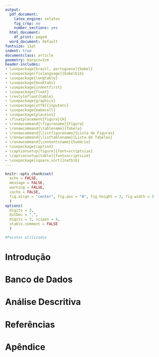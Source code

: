 ---
output:
  pdf_document:
    latex_engine: xelatex
    fig_crop: no
    number_sections: yes
  html_document:
    df_print: paged
  word_document: default
fontsize: 11pt
indent: true
documentclass: article
geometry: margin=2cm 
header-includes:
- \usepackage[brazil, portuguese]{babel}
- \usepackage[fixlanguage]{babelbib}
- \usepackage{longtable}
- \usepackage{booktabs}
- \usepackage{indentfirst}
- \usepackage{float}
- \restylefloat{table}
- \usepackage{graphicx}
- \usepackage[utf8]{inputenc}
- \usepackage{makecell}
- \usepackage{placeins}
- \floatplacement{figure}{H}
- \renewcommand{\figurename}{Figura}
- \renewcommand{\tablename}{Tabela}
- \renewcommand{\listfigurename}{Lista de Figuras}
- \renewcommand{\listtablename}{Lista de Tabelas}
- \renewcommand{\contentsname}{Sumário}
- \usepackage{caption}
- \captionsetup[figure]{font=scriptsize}
- \captionsetup[table]{font=scriptsize}
- \usepackage[square,sort]{natbib}
---

```{r setup, include=FALSE}
knitr::opts_chunk$set(
  echo = FALSE, 
  message = FALSE, 
  warning = FALSE,
  cache = FALSE,
  fig.align = "center", fig.pos = "H", fig.height = 3, fig.width = 5
  )
options(
  digits = 3, 
  OutDec = ",", 
  digits = 3, scipen = 4, 
  xtable.comment = FALSE
  )
```

```{r lib}
#Pacotes utilizados

```


\begin{center}

\thispagestyle{empty}

\vspace*{-1.5cm}
\hspace*{-0.1cm} {\rule[-1ex]{16cm}{0.01cm}}
\begin{center}
\hspace{-1cm}
\begin{minipage}[s]{2cm}
\includegraphics[width=2.4cm]{unicamp.jpg}
\end{minipage}
\begin{minipage}[s]{11cm}
{\begin{center} {\LARGE Universidade Estadual de Campinas}\\ \vspace{0.2 cm}
{Instituto de Matemática, Estatística e Computação Científica }\\ \vspace{0.1 cm}
{Departamento de Estatística}\\
\end{center}}
\end{minipage}\begin{minipage}[s]{1 cm}
\includegraphics[width=2.0 cm]{imecc.png}
\end{minipage}
\end{center}

\vspace{3.3 cm}

\Large{\textbf{ME712/ME812 - Consultoria Estatística}}\\
\Large{\textbf{Relatório Final}}

\vspace{3.3 cm}

\Large{\textbf{ANÁLISE DA INCLUSÃO E MOBILIDADE SOCIAL DOS EGRESSOS DAS LICENCIATURAS DA UNICAMP}}

\vspace{3.6 cm}


\large{\bf{Grupo:}}\\ 
\large{Nome \\
Hellen Mayra Ribeiro Freitas 236482 \\ 
Nome \\ 
Nome}\\[0.2cm] 
\large{\bf{Orientadora:}} \large{Prof. Dra. Larissa Ávila Matos} 




\vspace{3.6 cm}

{\small{CAMPINAS}}\\ {\small{2022}}

\hspace*{-0.1cm} {\rule[-1ex]{16cm}{0.01cm}}
\end{center}



# Introdução


# Banco de Dados


# Análise Descritiva


# Referências


# Apêndice
